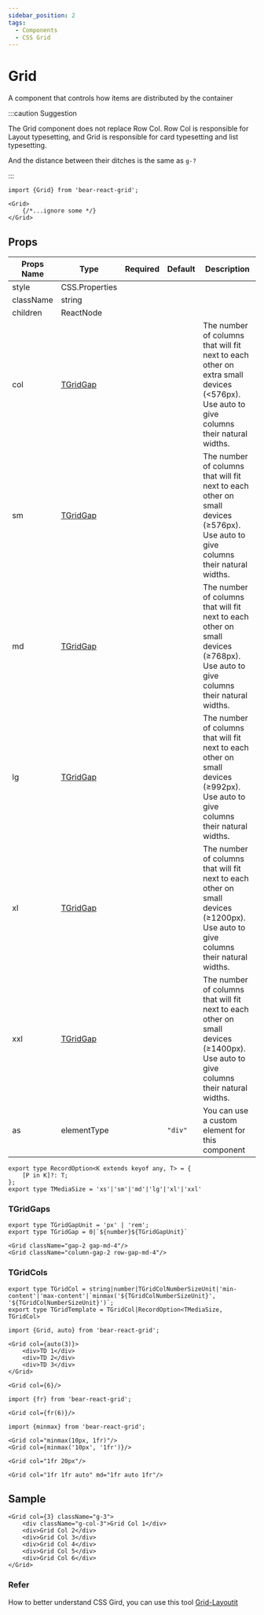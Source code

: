 ```yaml
---
sidebar_position: 2
tags:
  - Components
  - CSS Grid
---
```




# Grid

A component that controls how items are distributed by the container




:::caution Suggestion

The Grid component does not replace Row Col. Row Col is responsible for Layout typesetting, and Grid is responsible for card typesetting and list typesetting.

And the distance between their ditches is the same as `g-?`

:::

```tsx
import {Grid} from 'bear-react-grid';

<Grid>
    {/*...ignore some */}
</Grid>
```



## Props

| Props Name  | Type                                                    | Required | Default | Description                                                   |
|-------------|---------------------------------------------------------|----------|---------|---------------------------------------------------------------|
| style       | CSS.Properties                                          |          |         |                                                               |
| className   | string                                                  |          |         |                                                               |
| children    | ReactNode                                                |          |         |                                                               |
| col         | [TGridGap](#tgridgaps)                                     |                   |          |  The number of columns that will fit next to each other on extra small devices (\<576px). Use auto to give columns their natural widths.  |
| sm          | [TGridGap](#tgridgaps)                                   |               |     |  The number of columns that will fit next to each other on small devices (≥576px). Use auto to give columns their natural widths.  |
| md          | [TGridGap](#tgridgaps)                                  |               |    |  The number of columns that will fit next to each other on small devices (≥768px). Use auto to give columns their natural widths.  |
| lg          | [TGridGap](#tgridgaps)                                 |           |    |  The number of columns that will fit next to each other on small devices (≥992px). Use auto to give columns their natural widths.  |
| xl          | [TGridGap](#tgridgaps)                                  |                |   |  The number of columns that will fit next to each other on small devices (≥1200px). Use auto to give columns their natural widths.  |
| xxl         | [TGridGap](#tgridgaps)                                   |           |   |  The number of columns that will fit next to each other on small devices (≥1400px). Use auto to give columns their natural widths.  |
| as         | elementType                                                |          | `"div"` | You can use a custom element for this component                    |

```tsx title="types.ts"
export type RecordOption<K extends keyof any, T> = {
    [P in K]?: T;
};
export type TMediaSize = 'xs'|'sm'|'md'|'lg'|'xl'|'xxl'
```



### TGridGaps
```tsx
export type TGridGapUnit = 'px' | 'rem';
export type TGridGap = 0|`${number}${TGridGapUnit}`
```


```tsx title="breakpoints gap"
<Grid className="gap-2 gap-md-4"/>
<Grid className="column-gap-2 row-gap-md-4"/>
```




### TGridCols
```tsx
export type TGridCol = string|number|TGridColNumberSizeUnit|'min-content'|'max-content'|`minmax('${TGridColNumberSizeUnit}', '${TGridColNumberSizeUnit}')`;
export type TGridTemplate = TGridCol|RecordOption<TMediaSize, TGridCol>
```

```tsx title="auto calc child, example is repeat(3, auto)"
import {Grid, auto} from 'bear-react-grid';

<Grid col={auto(3)}>
    <div>TD 1</div>
    <div>TD 2</div>
    <div>TD 3</div>
</Grid>
```



```tsx title="auto x 6 td"
<Grid col={6}/>
```


```tsx title="1fr * 6"
import {fr} from 'bear-react-grid';

<Grid col={fr(6)}/>
```

```tsx title="Range"
import {minmax} from 'bear-react-grid';

<Grid col="minmax(10px, 1fr)"/>
<Grid col={minmax('10px', '1fr')}/>
```

```tsx title="1fr TD and 20px TD"
<Grid col="1fr 20px"/>
```

```tsx title="breakpoints"
<Grid col="1fr 1fr auto" md="1fr auto 1fr"/>
```


## Sample

```tsx
<Grid col={3} className="g-3">
    <div className="g-col-3">Grid Col 1</div>
    <div>Grid Col 2</div>
    <div>Grid Col 3</div>
    <div>Grid Col 4</div>
    <div>Grid Col 5</div>
    <div>Grid Col 6</div>
</Grid>
```

<SampleGrid/>

### Refer

How to better understand CSS Gird, you can use this tool [Grid-Layoutit](https://grid.layoutit.com/)
